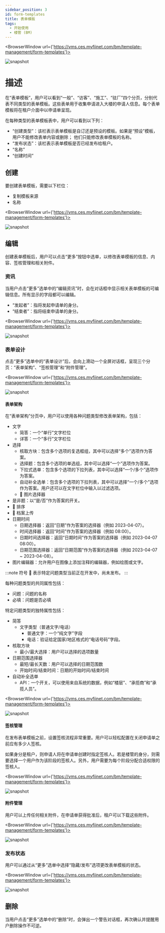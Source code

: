 ---
sidebar_position: 3
id: form-templates
title: 表单模板
tags:
  - 开始使用
  - 楼管 (BM)
---


<BrowserWindow url={'https://vms.ces.myfiinet.com/bm/template-management/form-templates'}>

![snapshot](../../assets/bm/bm-form-template-zh-hant.png)

</BrowserWindow>

# 描述

在“表单模板”，用户可以看到“一般”、“访客”、“施工”、“驻厂”四个分页，分别代表不同类型的表单模板。这些表单用于收集申请进入大楼的申请人信息。每个表单模板将在租户介面中以申请单呈现。

在每种类型的表单模板表中，用户可以看到以下列：

- “创建类型”：该栏表示表单模板是自订还是预设的模板。如果是“预设”模板，用户不能修改表单内容或删除； 他们只能修改表单模板的名称。
- “发布状态”：该栏表示表单模板是否已经发布给租户。
- “名称”
- “创建时间”

## 创建

要创建表单模板，需要以下栏位：

- 复制模板来源
- 名称

<BrowserWindow url={'https://vms.ces.myfiinet.com/bm/template-management/form-templates'}>

![snapshot](../../assets/bm/bm-create-form-template-zh-hant.png)

</BrowserWindow>

## 编辑

创建表单模板后，用户可以点击“更多”按钮中选单，以修改表单模板的信息、内容、签核管理和相关附件。

### 资讯

当用户点击“更多”选单中的“编辑资讯”时，会在对话框中显示相关表单模板的可编辑信息。所有显示的字段都可以编辑。

- “发起者”：指将发起申请单的身分。
- “结束者”：指将结束申请单的身分。

<BrowserWindow url={'https://vms.ces.myfiinet.com/bm/template-management/form-templates'}>

![snapshot](../../assets/bm/bm-edit-form-template-zh-hant.png)

</BrowserWindow>

### 表单设计

点击“更多”选单中的“表单设计”后，会向上滑动一个全屏对话框，呈现三个分页：“表单架构”、“签核管理”和“附件管理”。

<BrowserWindow url={'https://vms.ces.myfiinet.com/bm/template-management/form-templates'}>

![snapshot](../../assets/bm/bm-form-template-menu-form-designer-zh-hant.png)

</BrowserWindow>

#### 表单架构

<Tabs>
  <TabItem value="questionType" label="问题类型" default>
  在“表单架构”分页中，用户可以使用各种问题类型修改表单架构，包括：

- 文字
  - 简答：一个“单行”文字栏位
  - 详答：一个“多行”文字栏位
- 选择
  - 核取方块：包含多个选项的复选框组，其中可以选择“多个”选项作为答案。
  - 选择题：包含多个选项的单选组，其中可以选择“一个”选项作为答案。
  - 下拉式选单：包含多个选项的下拉列表，其中可以选择“一个/多个”选项作为答案。
  - 自动补全选单：包含多个选项的下拉列表，其中可以选择“一个/多个”选项作为答案。用户还可以在文字栏位中输入以过滤选项。
  - 🚧 图片选择器
- 是非题：以“是/否”作为答案的开关。
- 🚧 排序
- 🚧 档案上传
- 日期时间
  - 日期选择器：返回“日期”作为答案的选择器（例如 2023-04-07）。
  - 时间选择器：返回“时间”作为答案的选择器（例如 08:00）。
  - 日期时间选择器：返回“日期时间”作为答案的选择器（例如 2023-04-07 08:00）。
  - 日期范围选择器：返回“日期范围”作为答案的选择器（例如 2023-04-07 ~ 2023-04-08）。
- 图片编辑器：允许用户在图像上添加注释的编辑器，例如绘图或文字。

:::note
符号 🚧 表示特定问题类型当前正在开发中，尚未发布。
:::

  </TabItem>

<TabItem value="attribute" label="属性">

每种问题类型的共同属性包括：

- 问题：问题的名称
- 必填：问题是否必填

特定问题类型的独特属性包括：

- 简答
  - 文字类型（普通文字/电话）
    - 普通文字：一个“纯文字”字段
    - 电话：验证给定国家/地区格式的“电话号码”字段。
- 核取方块
  - 最小/最大选择：用户可以选择的选项数量
- 日期范围选择器
  - 最短/最长天数：用户可以选择的日期范围数
  - 开始时间/结束时间：日期的开始时间/结束时间
- 自动补全选单
  - API：一个开关，可以使用来自系统的数据，例如“楼层”、“承揽商”和“承揽人员”。

</TabItem>

</Tabs>

<BrowserWindow url={'https://vms.ces.myfiinet.com/bm/template-management/form-templates'}>

![snapshot](../../assets/bm/bm-form-template-form-designer-form-zh-hant.png)

</BrowserWindow>

#### 签核管理

在发布表单模板之前，设置签核流程非常重要。用户可以轻松配置在关闭申请单之前应有多少人签核。

如果身分是租户，则申请人将在申请单创建时指定签核人。若是楼管的身分，则需要选择一个用户作为该阶段的签核人。另外，用户需要为每个阶段分配合适权限的签核人。

<BrowserWindow url={'https://vms.ces.myfiinet.com/bm/template-management/form-templates'}>

![snapshot](../../assets/bm/bm-form-template-form-designer-approval-zh-hant.png)

</BrowserWindow>

#### 附件管理

用户可以上传任何相关附件，在申请单获得批准后，租户可以下载这些附件。

<BrowserWindow url={'https://vms.ces.myfiinet.com/bm/template-management/form-templates'}>

![snapshot](../../assets/bm/bm-form-template-form-designer-attachement-zh-hant.png)

</BrowserWindow>

### 发布状态

用户可以通过从“更多”选单中选择“隐藏/发布”选项更改表单模板的状态。

<BrowserWindow url={'https://vms.ces.myfiinet.com/bm/template-management/form-templates'}>

![snapshot](../../assets/bm/bm-form-template-menu-status-zh-hant.png)

</BrowserWindow>

## 删除

当用户点击“更多”选单中的“删除”时，会弹出一个警告对话框，再次确认并提醒用户删除操作不可逆。
